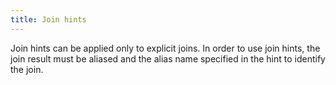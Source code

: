 ---
title: Join hints
---

Join hints can be applied only to explicit joins. In order to use join hints, the join result must be aliased and the
alias name specified in the hint to identify the join.